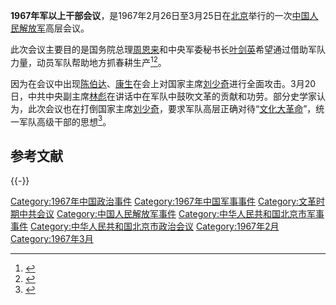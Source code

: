 '''1967年军以上干部会议'''，是1967年2月26日至3月25日在[[北京|北京]]举行的一次[[中国人民解放军|中国人民解放军]]高层会议。

此次会议主要目的是国务院总理[[周恩来|周恩来]]和中央军委秘书长[[叶剑英|叶剑英]]希望通过借助军队力量，动员军队帮助地方抓春耕生产<ref name="丁凱文明鏡出版社2013">{{cite book|author1=丁凱文|author2=明鏡出版社|title=《解放軍與文化大革命》|url=http://books.google.com/books?id=R5I5BAAAQBAJ&pg=PT107|date=2013-02-01|publisher=明鏡出版社|isbn=978-986-89533-2-1|pages=107–109}}</ref><ref>{{cite news|title=1967年春军以上干部会议若干问题探讨|url=http://www.wxyjs.org.cn/wxzj_1/dbzb/201405/t20140506_149326.htm|accessdate=2015-04-26|work=中共中央文献室|deadurl=yes|archiveurl=https://web.archive.org/web/20140911195417/http://www.wxyjs.org.cn/wxzj_1/dbzb/201405/t20140506_149326.htm|archivedate=2014-09-11}}</ref>。

因为在会议中出现[[陈伯达|陈伯达]]、[[康生|康生]]在会上对国家主席[[刘少奇|刘少奇]]进行全面攻击。3月20日，中共中央副主席[[林彪|林彪]]在讲话中在军队中鼓吹文革的贡献和功劳。部分史学家认为，此次会议也在打倒国家主席[[刘少奇|刘少奇]]，要求军队高层正确对待“[[文化大革命|文化大革命]]”，统一军队高级干部的思想<ref name="郑惠1997">{{cite book|author=郑惠|title=中国共产党通志 - Volume 2 |url=http://books.google.com/books?id=T_oXAQAAIAAJ|year=1997|publisher=中央文献出版社|page=1490}}</ref>。

== 参考文献 ==
{{Reflist|30em}}

{{-}}
{{文革编年史}}

[[Category:1967年中国政治事件|Category:1967年中国政治事件]]
[[Category:1967年中国军事事件|Category:1967年中国军事事件]]
[[Category:文革时期中共会议|Category:文革时期中共会议]]
[[Category:中国人民解放军事件|Category:中国人民解放军事件]]
[[Category:中华人民共和国北京市军事事件|Category:中华人民共和国北京市军事事件]]
[[Category:中华人民共和国北京市政治会议|Category:中华人民共和国北京市政治会议]]
[[Category:1967年2月|Category:1967年2月]]
[[Category:1967年3月|Category:1967年3月]]